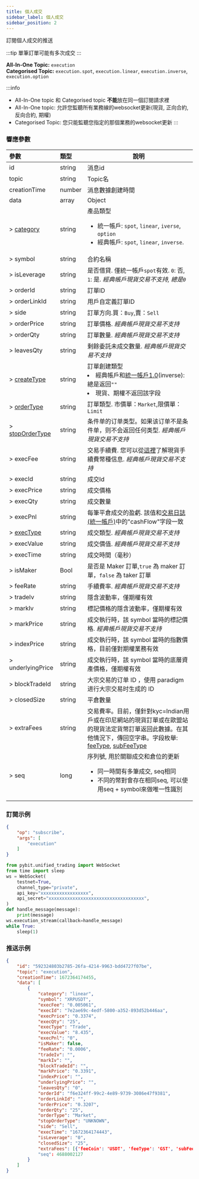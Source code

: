 ```yaml
---
title: 個人成交
sidebar_label: 個人成交
sidebar_position: 2
---
```


訂閱個人成交的推送

:::tip
單筆訂單可能有多次成交
:::

**All-In-One Topic:** `execution`<br/>
**Categorised Topic:** `execution.spot`, `execution.linear`, `execution.inverse`, `execution.option`

:::info
* All-In-One topic 和 Categorised topic **不能**放在同一個訂閱請求裡
* All-In-One topic: 允許您監聽所有業務線的websocket更新(現貨, 正向合約, 反向合約, 期權)
* Categorised Topic: 您只能監聽您指定的那個業務的websocket更新
:::

### 響應參數
| 參數 | 類型 | 說明|
|:----- |:-----|----- |
|id |string |消息id|
|topic |string |Topic名 |
|creationTime |number |消息數據創建時間 |
|data |array |Object |
|> [category](../../enum#category) | string | 產品類型 <ul><li>統一帳戶: `spot`, `linear`, `iverse`, `option`</li><li>經典帳戶: `spot`, `linear`, `inverse`.</li></ul>|
|> symbol |string |合約名稱|
|> isLeverage |string |是否借貸. 僅統一帳戶`spot`有效. `0`: 否, `1`: 是. _經典帳戶現貨交易不支持, 總是`0`_|
|> orderId |string |訂單ID |
|> orderLinkId |string |用戶自定義訂單ID|
|> side |string |訂單方向.買：`Buy`,賣：`Sell` |
|> orderPrice |string |訂單價格. _經典帳戶現貨交易不支持_ |
|> orderQty |string |訂單數量. _經典帳戶現貨交易不支持_ |
|> leavesQty |string |剩餘委託未成交數量. _經典帳戶現貨交易不支持_ |
|> [createType](../../enum#createtype) |string |訂單創建類型<li>經典帳戶和[統一帳戶1.0](../../acct-mode#統一帳戶10)(inverse): 總是返回`""`</li><li>現貨、期權不返回該字段</li> |
|> [orderType](../../enum#ordertype) |string |訂單類型. 市價單：`Market`,限價單：`Limit` |
|> [stopOrderType](../../enum#stopordertype) |string |条件单的订单类型。如果该订单不是条件单，则不会返回任何类型. _經典帳戶現貨交易不支持_ |
|> execFee |string |交易手續費. 您可以從[這裡](../../enum#現貨交易手續費幣種說明)了解現貨手續費幣種信息. _經典帳戶現貨交易不支持_ |
|> execId |string |成交Id |
|> execPrice |string |成交價格 |
|> execQty |string |成交數量 |
|> execPnl |string |每筆平倉成交的盈虧. 該值和[交易日誌(統一帳戶)](../../account/transaction-log)中的"cashFlow"字段一致|
|> [execType](../../enum#exectype) |string |成交類型. _經典帳戶現貨交易不支持_|
|> execValue |string |成交價值. _經典帳戶現貨交易不支持_ |
|> execTime |string |成交時間（毫秒） |
|> isMaker |Bool |是否是 Maker 訂單,`true` 為 maker 訂單，`false` 為 taker 訂單 |
|> feeRate |string |手續費率. _經典帳戶現貨交易不支持_ |
|> tradeIv |string |隱含波動率，僅期權有效 |
|> markIv |string |標記價格的隱含波動率，僅期權有效 |
|> markPrice |string |成交執行時，該 symbol 當時的標記價格. _經典帳戶現貨交易不支持_ |
|> indexPrice |string |成交執行時，該 symbol 當時的指數價格，目前僅對期權業務有效 |
|> underlyingPrice |string |成交執行時，該 symbol 當時的底層資產價格，僅期權有效|
|> blockTradeId |string |大宗交易的订单 ID ，使用 paradigm 进行大宗交易时生成的 ID |
|> closedSize |string |平倉數量 |
|> extraFees |string |交易費率。目前，僅針對kyc=Indian用戶或在印尼網站的現貨訂單或在歐盟站的現貨法定貨幣訂單返回此數據。在其他情況下，傳回空字串。字段枚舉: [feeType](../../enum#extrafeesfeetype), [subFeeType](../../enum#extrafeessubfeetype)
|> seq |long |序列號, 用於關聯成交和倉位的更新<ul><li>同一時間有多筆成交, seq相同</li><li>不同的幣對會存在相同seq, 可以使用seq + symbol來做唯一性識別</li></ul>|

### 訂閱示例
```json
{
    "op": "subscribe",
    "args": [
        "execution"
    ]
}
```

```python
from pybit.unified_trading import WebSocket
from time import sleep
ws = WebSocket(
    testnet=True,
    channel_type="private",
    api_key="xxxxxxxxxxxxxxxxxx",
    api_secret="xxxxxxxxxxxxxxxxxxxxxxxxxxxxxxxxxxxx",
)
def handle_message(message):
    print(message)
ws.execution_stream(callback=handle_message)
while True:
    sleep(1)
```

### 推送示例

```json
{
    "id": "592324803b2785-26fa-4214-9963-bdd4727f07be",
    "topic": "execution",
    "creationTime": 1672364174455,
    "data": [
        {
            "category": "linear",
            "symbol": "XRPUSDT",
            "execFee": "0.005061",
            "execId": "7e2ae69c-4edf-5800-a352-893d52b446aa",
            "execPrice": "0.3374",
            "execQty": "25",
            "execType": "Trade",
            "execValue": "8.435",
            "execPnl": "0",
            "isMaker": false,
            "feeRate": "0.0006",
            "tradeIv": "",
            "markIv": "",
            "blockTradeId": "",
            "markPrice": "0.3391",
            "indexPrice": "",
            "underlyingPrice": "",
            "leavesQty": "0",
            "orderId": "f6e324ff-99c2-4e89-9739-3086e47f9381",
            "orderLinkId": "",
            "orderPrice": "0.3207",
            "orderQty": "25",
            "orderType": "Market",
            "stopOrderType": "UNKNOWN",
            "side": "Sell",
            "execTime": "1672364174443",
            "isLeverage": "0",
            "closedSize": "25",
            "extraFees": [{'feeCoin': 'USDT', 'feeType': 'GST', 'subFeeType': 'IND_GST', 'feeRate': '0.0000675', 'fee': '0.006919695'}]
            "seq": 4688002127
        }
    ]
}
```
